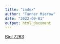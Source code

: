 ```yaml
---
title: "index"
author: "Tanner Mierow"
date: "2022-09-01"
output: html_document
---
```

[Biol 7263](Biol-7263-Portfolio.html)
